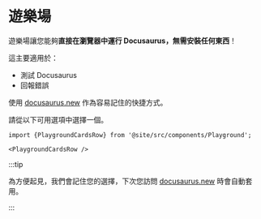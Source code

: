 # 遊樂場

遊樂場讓您能夠**直接在瀏覽器中運行 Docusaurus，無需安裝任何東西**！

這主要適用於：

- 測試 Docusaurus
- 回報錯誤

使用 [docusaurus.new](https://docusaurus.new) 作為容易記住的快捷方式。

請從以下可用選項中選擇一個。

```mdx-code-block
import {PlaygroundCardsRow} from '@site/src/components/Playground';

<PlaygroundCardsRow />
```

:::tip

為方便起見，我們會記住您的選擇，下次您訪問 [docusaurus.new](https://docusaurus.new) 時會自動套用。

:::
